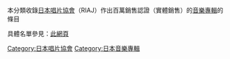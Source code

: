 本分類收錄[[日本唱片協會|日本唱片協會]]（RIAJ）作出百萬銷售認證（實體銷售）的[[音樂專輯|音樂專輯]]的條目

具體名單參見：[http://www.riaj.or.jp/data/others/million_list/index.html 此網頁]

[[Category:日本唱片協會|Category:日本唱片協會]]
[[Category:日本音樂專輯|Category:日本音樂專輯]]